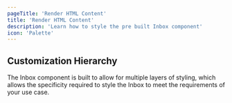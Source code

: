 ```yaml
---
pageTitle: 'Render HTML Content'
title: 'Render HTML Content'
description: 'Learn how to style the pre built Inbox component'
icon: 'Palette'
---
```



## Customization Hierarchy

The Inbox component is built to allow for multiple layers of styling, which allows the specificity required to style the Inbox to meet the requirements of your use case.
